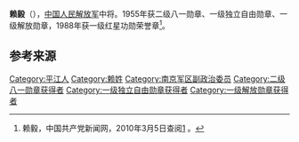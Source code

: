 {{noteTA
|1=zh-hans:蒋介石;zh-hk:蒋介石;zh-tw:蒋中正;
|2=zh-hans:斯大林;zh-hk:史太林;zh-tw:史達林;
|3=zh-hans:赫鲁晓夫;zh-hk:赫鲁曉夫;zh-tw:赫鲁雪夫;
|4=zh-cn:朝鲜战争; zh-sg:韩战; zh-tw:韓戰; zh-hk:韓戰;
}}
{{Infobox_officeholder
| name = 赖毅
| image name = Lai Yi.jpg
| width = 200
| now = 
| period = 
| Sex =
| different name = 
| party = {{中国共产党}}
| nationality = {{PRC}}
| Native place =
| date of birth = 1903年7月11日
| place of birth = {{QIN}}[[湖南省|湖南省]][[平江县|平江县]]福寿乡陈子湾
| date of death = {{death date and age|1989|4|26|1903|7|11}}
| place of death = {{PRC}}[[南京|南京]]
| religion = [[共产主义|共产主义]]
| spouse = 
| relatives = 
| educate = 
* 1937年1月，[[抗日军政大学|抗日军政大学]]
| past =
* 1933年11月，红3军团第5师14团政治委员
* 1934年春，福建军区第三军分区政治委员兼司令员
* [[红四方面军|红四方面军]]直属队政治处主任，中革军委直属队政治处副主任
* 新四军第6支队政治部副主任，八路军第4纵队第6旅政治委员，新四军第4师12旅政治委员、师政治部副主任，苏皖边军区司令员，新四军第4师第11旅政治委员
* 华中军区第七军分区政治委员兼中共地委书记、华东军区司令部伤员归队管理处和卫生部政治委员，苏北军区政治部副主任、主任、副政治委员兼政治部主任，中共苏北军区委员会副书记
* 华东军区干部管理部第一副部长、南京军区政治部第一副主任
* 1960年11月-1963年10月，南京军区副政治委员
| work =
* 《毛委员在连队建党》
* 《毛委员教我们发动群众》
* 《创业倍艰辛，历程多坎坷——秋收起义部队初上井冈山的片断回忆》
}}
'''赖毅'''（{{bd|1903年|7月11日|1989年|4月26日}}），[[中国人民解放军|中国人民解放军]]中将。1955年获二级八一勋章、一级独立自由勋章、一级解放勋章，1988年获一级红星功勋荣誉章<ref name="官方">赖毅，中国共产党新闻网，2010年3月5日查阅[http://dangshi.people.com.cn/GB/165617/165618/166491/167908/9974983.html] {{Wayback|url=http://dangshi.people.com.cn/GB/165617/165618/166491/167908/9974983.html |date=20160304093025 }}。</ref>。

== 参考来源 ==
{{reflist}}

{{中国军事人物小作品}}
{{中國人民解放軍開國中將}}

[[Category:平江人|Category:平江人]]
[[Category:赖姓|Category:赖姓]]
[[Category:南京军区副政治委员|Category:南京军区副政治委员]]
[[Category:二级八一勋章获得者|Category:二级八一勋章获得者]]
[[Category:一级独立自由勋章获得者|Category:一级独立自由勋章获得者]]
[[Category:一级解放勋章获得者|Category:一级解放勋章获得者]]